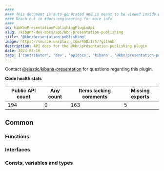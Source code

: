 ```yaml
---
####
#### This document is auto-generated and is meant to be viewed inside our experimental, new docs system.
#### Reach out in #docs-engineering for more info.
####
id: kibKbnPresentationPublishingPluginApi
slug: /kibana-dev-docs/api/kbn-presentation-publishing
title: "@kbn/presentation-publishing"
image: https://source.unsplash.com/400x175/?github
description: API docs for the @kbn/presentation-publishing plugin
date: 2024-05-16
tags: ['contributor', 'dev', 'apidocs', 'kibana', '@kbn/presentation-publishing']
---
```




Contact [@elastic/kibana-presentation](https://github.com/orgs/elastic/teams/kibana-presentation) for questions regarding this plugin.

**Code health stats**

| Public API count  | Any count | Items lacking comments | Missing exports |
|-------------------|-----------|------------------------|-----------------|
| 194 | 0 | 163 | 5 |

## Common

### Functions
<DocDefinitionList data={kbnPresentationPublishingObj.common.functions}/>

### Interfaces
<DocDefinitionList data={kbnPresentationPublishingObj.common.interfaces}/>

### Consts, variables and types
<DocDefinitionList data={kbnPresentationPublishingObj.common.misc}/>

